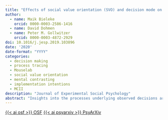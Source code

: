 ```yaml
---
title: "Effects of social value orientation (SVO) and decision mode on controlled information acquisition - A Mouselab perspective"
author:
  - name: Maik Bieleke
    orcid: 0000-0003-2586-1416
  - name: David Dohmen
  - name: Peter M. Gollwitzer
    orcid: 0000-0003-4872-2929
doi: 10.1016/j.jesp.2019.103896
date: '2020'
date-format: "YYYY"
categories:
  - decision making
  - process tracing
  - Mouselab
  - social value orientation
  - mental contrasting
  - implementation intentions
  - MCII
description: "Journal of Experimental Social Psychology"
abstract: "Insights into the processes underlying observed decisions are crucial for a comprehensive understanding of behavior. We investigate how individual social value orientation (SVO) relates to controlled information acquisition and how this relationship may be governed by intuitive versus reflective decision modes. We measure controlled information acquisition with the process tracing tool Mouselab and demonstrate its potential for advancing research on social decision-making. In two experiments, participants worked on two consecutive SVO tasks, in which they allocated points between themselves and others. Information regarding the available distributions of points had to be actively acquired by moving the mouse cursor over corresponding boxes on the screen. We observed a stable relationship between SVO and controlled information acquisition in both experiments: less selfish participants acquired more information and made more other-oriented acquisitions, and this relationship showed up in both an intuitive and a reflective decision mode. However, participants in a reflective decision mode acquired more information, their acquisitions were more strongly other-oriented, and their decisions were more prosocial compared to participants in an intuitive mode. Taken together, our results advance research on SVO by showing that non-selfish individuals invest considerable time and effort to gauge the consequences of their decisions for others, which might underlie the pervasive effects of SVO on many socially relevant behaviors. Moreover, we demonstrate how intuitive versus reflective decision modes can alter controlled information acquisition. Finally, our results illustrate that Mouselab is a simple-to-use and versatile tool for tracing cognitive processes underlying social psychological phenomena."
---
```


<a class="btn btn-dark rounded-pill" href="https://osf.io/qa8wr/" role="button">{{< ai osf >}} OSF</a> <a class="btn btn-dark rounded-pill" href="https://psyarxiv.com/fmtdu/" role="button">{{< ai psyarxiv >}} PsyArXiv</a>
